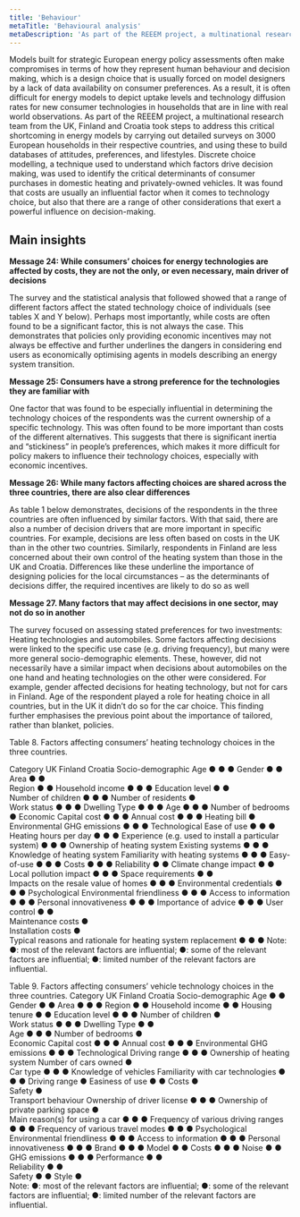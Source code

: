 ```yaml
---
title: 'Behaviour'
metaTitle: 'Behavioural analysis'
metaDescription: 'As part of the REEEM project, a multinational research team from the UK, Finland and Croatia carried out detailed surveys on 3000 European households in their respective countries, and used these to build databases of attitudes, preferences, and lifestyles.'
---
```


Models built for strategic European energy policy assessments often make compromises in terms of how they represent human behaviour and decision making, which is a design choice that is usually forced on model designers by a lack of data availability on consumer preferences. As a result, it is often difficult for energy models to depict uptake levels and technology diffusion rates for new consumer technologies in households that are in line with real world observations. As part of the REEEM project, a multinational research team from the UK, Finland and Croatia took steps to address this critical shortcoming in energy models by carrying out detailed surveys on 3000 European households in their respective countries, and using these to build databases of attitudes, preferences, and lifestyles. Discrete choice modelling, a technique used to understand which factors drive decision making, was used to identify the critical determinants of consumer purchases in domestic heating and privately-owned vehicles. It was found that costs are usually an influential factor when it comes to technology choice, but also that there are a range of other considerations that exert a powerful influence on decision-making.

## Main insights

**Message 24: While consumers’ choices for energy technologies are affected by costs, they are not the only, or even necessary, main driver of decisions**

The survey and the statistical analysis that followed showed that a range of different factors affect the stated technology choice of individuals (see tables X and Y below). Perhaps most importantly, while costs are often found to be a significant factor, this is not always the case. This demonstrates that policies only providing economic incentives may not always be effective and further underlines the dangers in considering end users as economically optimising agents in models describing an energy system transition.

**Message 25: Consumers have a strong preference for the technologies they are familiar with**

One factor that was found to be especially influential in determining the technology choices of the respondents was the current ownership of a specific technology. This was often found to be more important than costs of the different alternatives. This suggests that there is significant inertia and “stickiness” in people’s preferences, which makes it more difficult for policy makers to influence their technology choices, especially with economic incentives. 

**Message 26: While many factors affecting choices are shared across the three countries, there are also clear differences**

As table 1 below demonstrates, decisions of the respondents in the three countries are often influenced by similar factors. With that said, there are also a number of decision drivers that are more important in specific countries. For example, decisions are less often based on costs in the UK than in the other two countries. Similarly, respondents in Finland are less concerned about their own control of the heating system than those in the UK and Croatia. Differences like these underline the importance of designing policies for the local circumstances – as the determinants of decisions differ, the required incentives are likely to do so as well

**Message 27. Many factors that may affect decisions in one sector, may not do so in another**

The survey focused on assessing stated preferences for two investments: Heating technologies and automobiles. Some factors affecting decisions were linked to the specific use case (e.g. driving frequency), but many were more general socio-demographic elements. These, however, did not necessarily have a similar impact when decisions about automobiles on the one hand and heating technologies on the other were considered. For example, gender affected decisions for heating technology, but not for cars in Finland. Age of the respondent played a role for heating choice in all countries, but in the UK it didn’t do so for the car choice. This finding further emphasises the previous point about the importance of tailored, rather than blanket, policies.

Table 8. Factors affecting consumers’ heating technology choices in the three countries.

Category	UK	Finland	Croatia
Socio-demographic	Age	●	●	●
	Gender		●	●
	Area	●	●	
	Region		●	●
	Household income	●	●	●
	Education level	●	●	
	Number of children	●	●	●
	Number of residents	●		
	Work status	●	●	●
Dwelling	Type	●	●	●
	Age	●	●	●
	Number of bedrooms			●
Economic	Capital cost	●	●	●
	Annual cost	●	●	●
	Heating bill		●	
Environmental	GHG emissions	●	●	●
Technological	Ease of use	●	●	●
	Heating hours per day	●	●	●
	Experience (e.g. used to install a particular system)	●	●	●
Ownership of heating system	Existing systems	●	●	●
Knowledge of heating system	Familiarity with heating systems	●	●	●
	Easy-of-use	●	●	●
	Costs	●	●	●
	Reliability		●	●
	Climate change impact		●	●
	Local pollution impact	●	●	●
	Space requirements	●	●	
	Impacts on the resale value of homes	●	●	●
	Environmental credentials	●	●	●
Psychological	Environmental friendliness	●	●	●
	Access to information	●	●	●
	Personal innovativeness	●	●	●
	Importance of advice	●	●	●
	User control	●	●	
	Maintenance costs	●		
	Installation costs	●		
	Typical reasons and rationale for heating system replacement	●	●	●
Note: ●: most of the relevant factors are influential; ●: some of the relevant factors are influential; ●: limited number of the relevant factors are influential.

Table 9. Factors affecting consumers’ vehicle technology choices in the three countries.
Category	UK	Finland	Croatia
Socio-demographic	Age		●	●
	Gender	●		●
	Area	●	●	●
	Region		●	●
	Household income	●		●
	Housing tenure	●		●
	Education level	●	●	●
	Number of children		●	
	Work status	●	●	●
Dwelling	Type	●	●	
	Age	●	●	●
	Number of bedrooms		●	
Economic	Capital cost	●	●	●
	Annual cost	●	●	●
Environmental	GHG emissions	●	●	●
Technological	Driving range	●	●	●
Ownership of heating system	Number of cars owned		●	
	Car type	●	●	●
Knowledge of vehicles	Familiarity with car technologies	●	●	●
	Driving range			●
	Easiness of use	●		●
	Costs	●		
	Safety	●		
Transport behaviour	Ownership of driver license	●	●	●
	Ownership of private parking space	●		
	Main reason(s) for using a car	●	●	●
	Frequency of various driving ranges	●	●	●
	Frequency of various travel modes	●	●	●
Psychological	Environmental friendliness	●	●	●
	Access to information	●	●	●
	Personal innovativeness	●	●	●
	Brand	●	●	●
	Model		●	●
	Costs	●	●	●
	Noise	●	●	
	GHG emissions	●	●	●
	Performance	●	●	
	Reliability	●	●	
	Safety	●		●
	Style	●		
Note: ●: most of the relevant factors are influential; ●: some of the relevant factors are influential; ●: limited number of the relevant factors are influential.
